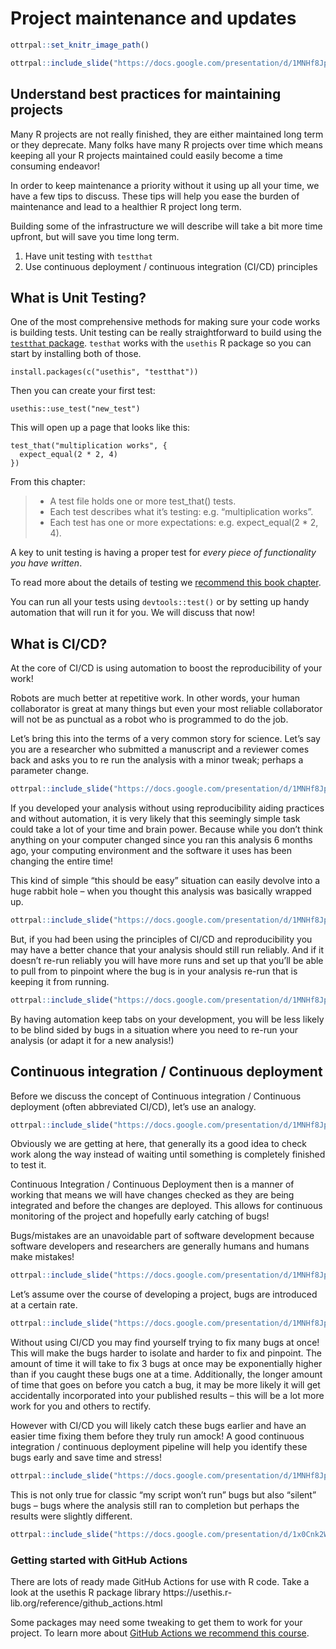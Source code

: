 
# Project maintenance and updates

```r
ottrpal::set_knitr_image_path()
```

```r
ottrpal::include_slide("https://docs.google.com/presentation/d/1MNHf8JpolaEP_vQ_kB-1xRBF9wo3haCArRu117hBoHA/edit#slide=id.g21a84b32106_0_58")
```

## Understand best practices for maintaining projects

Many R projects are not really finished, they are either maintained long term or they deprecate. Many folks have many R projects over time which means keeping all your R projects maintained could easily become a time consuming endeavor!

In order to keep maintenance a priority without it using up all your time, we have a few tips to discuss. These tips will help you ease the burden of maintenance and lead to a healthier R project long term.

Building some of the infrastructure we will describe will take a bit more time upfront, but will save you time long term.

1. Have unit testing with `testthat`
2. Use continuous deployment / continuous integration (CI/CD) principles

## What is Unit Testing?

One of the most comprehensive methods for making sure your code works is building tests. Unit testing can be really straightforward to build using the [`testthat` package](https://testthat.r-lib.org/). `testhat` works with the `usethis` R package so you can start by installing both of those.

```
install.packages(c("usethis", "testthat"))
```

Then you can create your first test:

```
usethis::use_test("new_test")
```

This will open up a page that looks like this:

```
test_that("multiplication works", {
  expect_equal(2 * 2, 4)
})
```

From this chapter:

> - A test file holds one or more test_that() tests.
> - Each test describes what it’s testing: e.g. “multiplication works”.
> - Each test has one or more expectations: e.g. expect_equal(2 * 2, 4).

A key to unit testing is having a proper test for *every piece of functionality you have written*.

To read more about the details of testing we [recommend this book chapter](https://r-pkgs.org/testing-basics.html).

You can run all your tests using `devtools::test()` or by setting up handy automation that will run it for you. We will discuss that now!

## What is CI/CD?

At the core of CI/CD is using automation to boost the reproducibility of your work!

Robots are much better at repetitive work. In other words, your human collaborator is great at many things but even your most reliable collaborator will not be as punctual as a robot who is programmed to do the job.

Let's bring this into the terms of a very common story for science. Let's say you are a researcher who submitted a manuscript and a reviewer comes back and asks you to re run the analysis with a minor tweak; perhaps a parameter change.

```r
ottrpal::include_slide("https://docs.google.com/presentation/d/1MNHf8JpolaEP_vQ_kB-1xRBF9wo3haCArRu117hBoHA/edit#slide=id.g33bf0789107_300_812")
```

If you developed your analysis without using reproducibility aiding practices and without automation, it is very likely that this seemingly simple task could take a lot of your time and brain power. Because while you don't think anything on your computer changed since you ran this analysis 6 months ago, your computing environment and the software it uses has been changing the entire time!

This kind of simple "this should be easy" situation can easily devolve into a huge rabbit hole -- when you thought this analysis was basically wrapped up.

```r
ottrpal::include_slide("https://docs.google.com/presentation/d/1MNHf8JpolaEP_vQ_kB-1xRBF9wo3haCArRu117hBoHA/edit#slide=id.g33bf0789107_300_1533")
```

But, if you had been using the principles of CI/CD and reproducibility you may have a better chance that your analysis should still run reliably. And if it doesn't re-run reliably you will have more runs and set up that you'll be able to pull from to pinpoint where the bug is in your analysis re-run that is keeping it from running.

```r
ottrpal::include_slide("https://docs.google.com/presentation/d/1MNHf8JpolaEP_vQ_kB-1xRBF9wo3haCArRu117hBoHA/edit#slide=id.g33bf0789107_300_1947")
```

By having automation keep tabs on your development, you will be less likely to be blind sided by bugs in a situation where you need to re-run your analysis (or adapt it for a new analysis!)

## Continuous integration / Continuous deployment

Before we discuss the concept of Continuous integration / Continuous deployment (often abbreviated CI/CD), let's use an analogy.


```r
ottrpal::include_slide("https://docs.google.com/presentation/d/1MNHf8JpolaEP_vQ_kB-1xRBF9wo3haCArRu117hBoHA/edit#slide=id.g33bf0789107_300_374")
```

Obviously we are getting at here, that generally its a good idea to check work along the way instead of waiting until something is completely finished to test it.

Continuous Integration / Continuous Deployment then is a manner of working that means we will have changes checked as they are being integrated and before the changes are deployed. This allows for continuous monitoring of the project and hopefully early catching of bugs!

Bugs/mistakes are an unavoidable part of software development because software developers and researchers are generally humans and humans make mistakes!

```r
ottrpal::include_slide("https://docs.google.com/presentation/d/1MNHf8JpolaEP_vQ_kB-1xRBF9wo3haCArRu117hBoHA/edit#slide=id.g33bf0789107_300_537")
```

Let's assume over the course of developing a project, bugs are introduced at a certain rate.

```r
ottrpal::include_slide("https://docs.google.com/presentation/d/1MNHf8JpolaEP_vQ_kB-1xRBF9wo3haCArRu117hBoHA/edit#slide=id.g33bf0789107_300_567")
```

Without using CI/CD you may find yourself trying to fix many bugs at once! This will make the bugs harder to isolate and harder to fix and pinpoint. The amount of time it will take to fix 3 bugs at once may be exponentially higher than if you caught these bugs one at a time. Additionally, the longer amount of time that goes on before you catch a bug, it may be more likely it will get accidentally incorporated into your published results -- this will be a lot more work for you and others to rectify.

However with CI/CD you will likely catch these bugs earlier and have an easier time fixing them before they truly run amock! A good continuous integration / continuous deployment pipeline will help you identify these bugs early and save time and stress!

```r
ottrpal::include_slide("https://docs.google.com/presentation/d/1MNHf8JpolaEP_vQ_kB-1xRBF9wo3haCArRu117hBoHA/edit#slide=id.g33bf0789107_300_612")
```

This is not only true for classic "my script won't run" bugs but also "silent" bugs -- bugs where the analysis still ran to completion but perhaps the results were slightly different.

```r
ottrpal::include_slide("https://docs.google.com/presentation/d/1x0Cnk2Wcsg8HYkmXnXo_0PxmYCxAwzVrUQzb8DUDvTA/edit#slide=id.g286f0c8db1a_0_33")
```

### Getting started with GitHub Actions

There are lots of ready made GitHub Actions for use with R code. Take a look at the usethis R package library https://usethis.r-lib.org/reference/github_actions.html

Some packages may need some tweaking to get them to work for your project. To learn more about [GitHub Actions we recommend this course](https://hutchdatascience.org/GitHub_Automation_for_Scientists/).
